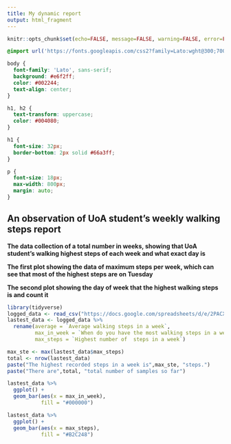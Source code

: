 ```yaml
---
title: My dynamic report
output: html_fragment
---
```


```r
knitr::opts_chunk$set(echo=FALSE, message=FALSE, warning=FALSE, error=FALSE)

```

```css
@import url('https://fonts.googleapis.com/css2?family=Lato:wght@300;700&display=swap');

body {
  font-family: 'Lato', sans-serif;
  background: #e6f2ff;
  color: #002244;
  text-align: center;
}

h1, h2 {
  text-transform: uppercase;
  color: #004080;
}

h1 {
  font-size: 32px;
  border-bottom: 2px solid #66a3ff;
}

p {
  font-size: 18px;
  max-width: 800px;
  margin: auto;
}


```

## An observation of UoA student's weekly walking steps report

**The data collection of a total number in weeks, showing that UoA student's walking highest steps of each week and what exact day is**

**The first plot showing the data of maximum steps per week, which can see that most of the highest steps are on Tuesday**

**The second plot showing the day of week that the highest walking steps is and count it**

```r
library(tidyverse)
logged_data <- read_csv("https://docs.google.com/spreadsheets/d/e/2PACX-1vSK8rLObAmnEoTyLE56fxVe0dZIgSI72WsHnDIKEY5uhv4FmmJKQ6s2VGrJaIFouK3ivYCX9ktfd43r/pub?gid=1067913358&single=true&output=csv")
lastest_data <- logged_data %>%
  rename(average = `Average walking steps in a week`, 
         max_in_week = `When do you have the most walking steps in a week?`,
         max_steps = `Highest number of  steps in a week`)

max_ste <- max(lastest_data$max_steps)
total <- nrow(lastest_data)
paste("The highest recorded steps in a week is",max_ste, "steps.")
paste("There are",total, "total number of samples so far")

lastest_data %>%
  ggplot() +
  geom_bar(aes(x = max_in_week),
           fill = "#000000")

lastest_data %>%
  ggplot() +
  geom_bar(aes(x = max_steps),
           fill = "#B2C248")


```


